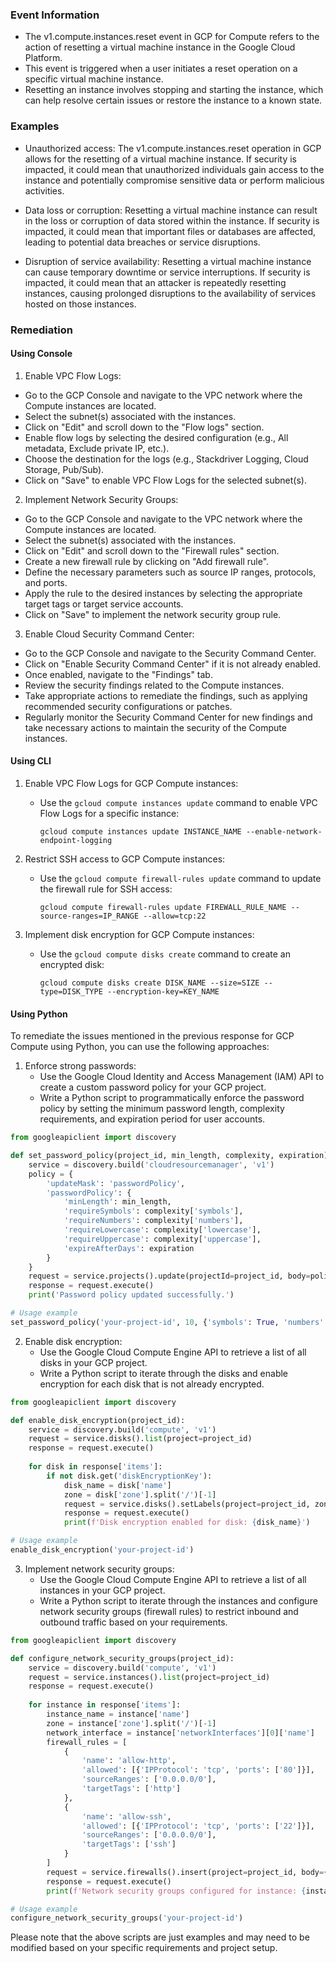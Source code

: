 
### Event Information

- The v1.compute.instances.reset event in GCP for Compute refers to the action of resetting a virtual machine instance in the Google Cloud Platform.
- This event is triggered when a user initiates a reset operation on a specific virtual machine instance.
- Resetting an instance involves stopping and starting the instance, which can help resolve certain issues or restore the instance to a known state.


### Examples

- Unauthorized access: The v1.compute.instances.reset operation in GCP allows for the resetting of a virtual machine instance. If security is impacted, it could mean that unauthorized individuals gain access to the instance and potentially compromise sensitive data or perform malicious activities.

- Data loss or corruption: Resetting a virtual machine instance can result in the loss or corruption of data stored within the instance. If security is impacted, it could mean that important files or databases are affected, leading to potential data breaches or service disruptions.

- Disruption of service availability: Resetting a virtual machine instance can cause temporary downtime or service interruptions. If security is impacted, it could mean that an attacker is repeatedly resetting instances, causing prolonged disruptions to the availability of services hosted on those instances.

### Remediation

#### Using Console

1. Enable VPC Flow Logs:
- Go to the GCP Console and navigate to the VPC network where the Compute instances are located.
- Select the subnet(s) associated with the instances.
- Click on "Edit" and scroll down to the "Flow logs" section.
- Enable flow logs by selecting the desired configuration (e.g., All metadata, Exclude private IP, etc.).
- Choose the destination for the logs (e.g., Stackdriver Logging, Cloud Storage, Pub/Sub).
- Click on "Save" to enable VPC Flow Logs for the selected subnet(s).

2. Implement Network Security Groups:
- Go to the GCP Console and navigate to the VPC network where the Compute instances are located.
- Select the subnet(s) associated with the instances.
- Click on "Edit" and scroll down to the "Firewall rules" section.
- Create a new firewall rule by clicking on "Add firewall rule".
- Define the necessary parameters such as source IP ranges, protocols, and ports.
- Apply the rule to the desired instances by selecting the appropriate target tags or target service accounts.
- Click on "Save" to implement the network security group rule.

3. Enable Cloud Security Command Center:
- Go to the GCP Console and navigate to the Security Command Center.
- Click on "Enable Security Command Center" if it is not already enabled.
- Once enabled, navigate to the "Findings" tab.
- Review the security findings related to the Compute instances.
- Take appropriate actions to remediate the findings, such as applying recommended security configurations or patches.
- Regularly monitor the Security Command Center for new findings and take necessary actions to maintain the security of the Compute instances.

#### Using CLI

1. Enable VPC Flow Logs for GCP Compute instances:
   - Use the `gcloud compute instances update` command to enable VPC Flow Logs for a specific instance:
     ```
     gcloud compute instances update INSTANCE_NAME --enable-network-endpoint-logging
     ```

2. Restrict SSH access to GCP Compute instances:
   - Use the `gcloud compute firewall-rules update` command to update the firewall rule for SSH access:
     ```
     gcloud compute firewall-rules update FIREWALL_RULE_NAME --source-ranges=IP_RANGE --allow=tcp:22
     ```

3. Implement disk encryption for GCP Compute instances:
   - Use the `gcloud compute disks create` command to create an encrypted disk:
     ```
     gcloud compute disks create DISK_NAME --size=SIZE --type=DISK_TYPE --encryption-key=KEY_NAME
     ```

#### Using Python

To remediate the issues mentioned in the previous response for GCP Compute using Python, you can use the following approaches:

1. Enforce strong passwords:
   - Use the Google Cloud Identity and Access Management (IAM) API to create a custom password policy for your GCP project.
   - Write a Python script to programmatically enforce the password policy by setting the minimum password length, complexity requirements, and expiration period for user accounts.

```python
from googleapiclient import discovery

def set_password_policy(project_id, min_length, complexity, expiration):
    service = discovery.build('cloudresourcemanager', 'v1')
    policy = {
        'updateMask': 'passwordPolicy',
        'passwordPolicy': {
            'minLength': min_length,
            'requireSymbols': complexity['symbols'],
            'requireNumbers': complexity['numbers'],
            'requireLowercase': complexity['lowercase'],
            'requireUppercase': complexity['uppercase'],
            'expireAfterDays': expiration
        }
    }
    request = service.projects().update(projectId=project_id, body=policy)
    response = request.execute()
    print('Password policy updated successfully.')

# Usage example
set_password_policy('your-project-id', 10, {'symbols': True, 'numbers': True, 'lowercase': True, 'uppercase': True}, 90)
```

2. Enable disk encryption:
   - Use the Google Cloud Compute Engine API to retrieve a list of all disks in your GCP project.
   - Write a Python script to iterate through the disks and enable encryption for each disk that is not already encrypted.

```python
from googleapiclient import discovery

def enable_disk_encryption(project_id):
    service = discovery.build('compute', 'v1')
    request = service.disks().list(project=project_id)
    response = request.execute()
    
    for disk in response['items']:
        if not disk.get('diskEncryptionKey'):
            disk_name = disk['name']
            zone = disk['zone'].split('/')[-1]
            request = service.disks().setLabels(project=project_id, zone=zone, resource=disk_name, body={'labels': {'goog-disk-encryption': 'true'}})
            response = request.execute()
            print(f'Disk encryption enabled for disk: {disk_name}')

# Usage example
enable_disk_encryption('your-project-id')
```

3. Implement network security groups:
   - Use the Google Cloud Compute Engine API to retrieve a list of all instances in your GCP project.
   - Write a Python script to iterate through the instances and configure network security groups (firewall rules) to restrict inbound and outbound traffic based on your requirements.

```python
from googleapiclient import discovery

def configure_network_security_groups(project_id):
    service = discovery.build('compute', 'v1')
    request = service.instances().list(project=project_id)
    response = request.execute()
    
    for instance in response['items']:
        instance_name = instance['name']
        zone = instance['zone'].split('/')[-1]
        network_interface = instance['networkInterfaces'][0]['name']
        firewall_rules = [
            {
                'name': 'allow-http',
                'allowed': [{'IPProtocol': 'tcp', 'ports': ['80']}],
                'sourceRanges': ['0.0.0.0/0'],
                'targetTags': ['http']
            },
            {
                'name': 'allow-ssh',
                'allowed': [{'IPProtocol': 'tcp', 'ports': ['22']}],
                'sourceRanges': ['0.0.0.0/0'],
                'targetTags': ['ssh']
            }
        ]
        request = service.firewalls().insert(project=project_id, body={'name': f'{instance_name}-firewall', 'network': 'global/networks/default', 'targetTags': ['http', 'ssh'], 'direction': 'INGRESS', 'rules': firewall_rules})
        response = request.execute()
        print(f'Network security groups configured for instance: {instance_name}')

# Usage example
configure_network_security_groups('your-project-id')
```

Please note that the above scripts are just examples and may need to be modified based on your specific requirements and project setup.

